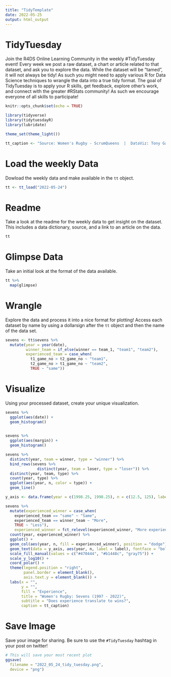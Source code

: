 ```yaml
---
title: "TidyTemplate"
date: 2022-05-25
output: html_output
---
```


# TidyTuesday

Join the R4DS Online Learning Community in the weekly #TidyTuesday event!
Every week we post a raw dataset, a chart or article related to that dataset, and ask you to explore the data.
While the dataset will be “tamed”, it will not always be tidy! As such you might need to apply various R for Data Science techniques to wrangle the data into a true tidy format.
The goal of TidyTuesday is to apply your R skills, get feedback, explore other’s work, and connect with the greater #RStats community!
As such we encourage everyone of all skills to participate!

```r

knitr::opts_chunk$set(echo = TRUE)

library(tidyverse)
library(tidytuesdayR)
library(lubridate)

theme_set(theme_light())

tt_caption <- "Source: Women's Rugby - ScrumQueens  |  DataViz: Tony Galvan (@GDataScience1)"

```

# Load the weekly Data

Dowload the weekly data and make available in the `tt` object.

```r

tt <- tt_load("2022-05-24")

```


# Readme

Take a look at the readme for the weekly data to get insight on the dataset.
This includes a data dictionary, source, and a link to an article on the data.

```r

tt

```


# Glimpse Data

Take an initial look at the format of the data available.

```r

tt %>% 
  map(glimpse)

```

# Wrangle

Explore the data and process it into a nice format for plotting! Access each dataset by name by using a dollarsign after the `tt` object and then the name of the data set.

```r

sevens <- tt$sevens %>%
  mutate(year = year(date),
         winner_team = if_else(winner == team_1, "team1", "team2"),
         experienced_team = case_when(
           t1_game_no > t2_game_no ~ "team1", 
           t2_game_no > t1_game_no ~ "team2",
           TRUE ~ "same"))

```


# Visualize

Using your processed dataset, create your unique visualization.

```r

sevens %>%
  ggplot(aes(date)) +
  geom_histogram()
  
```

```r

sevens %>%
  ggplot(aes(margin)) +
  geom_histogram()

```

```r

sevens %>%
  distinct(year, team = winner, type = "winner") %>%
  bind_rows(sevens %>%
              distinct(year, team = loser, type = "loser")) %>%
  distinct(year, team, type) %>%
  count(year, type) %>%
  ggplot(aes(year, n, color = type)) +
  geom_line()

```


```r

y_axis <- data.frame(year = c(1998.25, 1998.25), n = c(12.5, 125), label = c("10\nwins", "100\nwins"))

sevens %>%
  mutate(experienced_winner = case_when(
    experienced_team == "same" ~ "Same",
    experienced_team == winner_team ~ "More",
    TRUE ~ "Less"),
    experienced_winner = fct_relevel(experienced_winner, "More experience")) %>%
  count(year, experienced_winner) %>%
  ggplot() +
  geom_col(aes(year, n, fill = experienced_winner), position = "dodge") +
  geom_text(data = y_axis, aes(year, n, label = label), fontface = "bold", size = 3, color = "gray25") +
  scale_fill_manual(values = c("#470444", "#b1448c", "gray75")) +
  scale_y_log10() +
  coord_polar() +
  theme(legend.position = "right",
        panel.border = element_blank(),
        axis.text.y = element_blank()) +
  labs(x = "",
       y = "",
       fill = "Experience",
       title = "Women's Rugby: Sevens (1997 - 2022)",
       subtitle = "Does experience translate to wins?",
       caption = tt_caption)

```



# Save Image

Save your image for sharing. Be sure to use the `#TidyTuesday` hashtag in your post on twitter! 

```r

# This will save your most recent plot
ggsave(
  filename = "2022_05_24_tidy_tuesday.png",
  device = "png")

```
